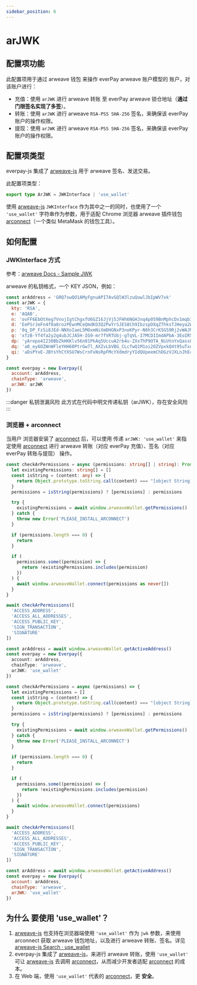 ```yaml
---
sidebar_position: 6
---
```



# arJWK

## 配置项功能

此配置项用于通过 arweave 钱包 来操作 everPay arweave 账户模型的 账户，对该账户进行：

- 充值：使用 `arJWK` 进行 arweave 转账 至 everPay arweave 锁仓地址（**通过门限签名实现了多签**）。
- 转账：使用 `arJWK` 进行 arweave `RSA-PSS SHA-256` 签名，来确保该 everPay 账户的操作权限。
- 提现：使用 `arJWK` 进行 arweave `RSA-PSS SHA-256` 签名，来确保该 everPay 账户的操作权限。

## 配置项类型

everpay-js 集成了 [arweave-js](https://github.com/ArweaveTeam/arweave-js) 用于 arweave 签名、发送交易。

此配置项类型：

```ts
export type ArJWK = JWKInterface | 'use_wallet'
```

使用 [arweave-js](https://github.com/ArweaveTeam/arweave-js) `JWKInterface` 作为其中之一的同时，也使用了一个 `'use_wallet'` 字符串作为参数，用于适配 Chrome 浏览器 arweave 插件钱包 [arconnect](https://arconnect.io/)（一个类似 MetaMask 的钱包工具）。

## 如何配置

### JWKInterface 方式

参考：[arweave Docs - Sample JWK](https://docs.arweave.org/developers/server/http-api#sample-jwk)

arweave 的私钥格式，一个 KEY JSON，例如：

```js
const arAddress = 'GRQ7swQO1AMyFgnuAPI7AvGQlW3lzuQuwlJbIpWV7xk'
const arJWK = {
  kty: 'RSA',
  e: 'AQAB',
  n: 'ovFF6EbOtXeg7VnojIgtChgxfU6GZ16JjVj5JFHh6NGHJnq4p059BnMphcDx1mqb3yxM73FxhEszSFLcJiPzway6eIDiXuYiT-Sf_0Wl6_wDLvEmlz43psp7WYJumwpaSyiI_1FWmOVQnTnoAIKaOYKVqzUlteiECQj7XjJl0MZH16RlEfVqVpJ_8Ier4_QXIJ8Y3pe2KF3Lg9UANFU97nuvEM94CSzX-0WIju6Lykt3DBb2YtFFg4bJjOFv3T38nCZmDh8lYjm25_1qILalsB0XRoDxQy9FLxWb4zd09JsDhL0EYAQ_hNfOnQFVOBtYEHVYMCHYH6GoTcNgxmUkZPk4AfpAqZmjDzKfVJrw4Fr68pPTEQOQEzBcIWp61P21BSkhqO4QuFinkQsSH6NdTB_3FpbhYf34Hjf-iH7hdpdWo4aoRLb8eZeZcqBRZoRmlhQnOD-PVxQR_vb9rjXSjGkCWwRbsurVLWdBh_FQn0S9Q6EHqiV8nbW-R0Rk2E76JwgMFkqGUtZj8DeEqXJ2jlAvuzp56fXeAViPEtvUj1HheO8O3LxdVYCiapWWKq4qQVoRzdiyvydYSmbztgFUhekvmjNkxLNKOh71i3hFtoXycegqZ6izrUGoF2oD24lsTKsV5lV5pwfmUjVvxtHZm54bJIMfUDYbOV6yeDjYBb8',
  d: 'EePSrJeFn4f0a8rozPEwnMCeQmdKO3Q2PwYrSJES8Ch9IbzspDXqZThksTJHeya2WXD4O3vlnkRRa5npYOimnTeVO6DO-eNjlgkAhhsEBh5jzRYeChIDMzVdCK1Y7n3a_xCCxiGMk_nteW2_qrqsKy9KtoL90nSmdoV9b9CxvBPhFGyQykF7POkV0fdbaIpGtcayCNJ4ZgMyUpWi0ZwgUhxTUtGsmLlLN2Phg-vt_jZ96h5lS-E1NCUq4ORpj018fDp9DwTdamTyz5LTwaa8F1OCWDPVCW7Ztjs1o-NVXHvejYbhQZeFz9SP804PqLrb1ubDWXmFzKdHns4aRH4bWivh9L8HwSJUl5UEXprJUpYilT0tb3VauI7Cih2LBfhU3fUIDJFYm_j9etgNcPlqt64T7_TI8elgj7-sciXa1XEqIje9Mn8spxT6lpn4nhxJ9qelERCJwiWbuPnW2VsJHeqXZTly52KQEP_UBC4z8a0tDm7HIQw7WQ-OAuNUOu8ongOHaOexkqKYIcF3f812sOIVEJufoBXUUTIvJk-buH0ytgtTjkrO64zZeIvFHa1MFU-6UXh8jipSZ617znNR2Pc1-l3s7pACdbXvy2-5VWE3psRr1L5HM4KNwm6Rs5BXXqBSifzfiJ5qNGqKabfXvPXI8wYyl3mhUQtHW6sUUl0',
  p: '0q_DP_FzSi8JEd-NNXoIaeL5MOxmNiXmDHGNxP3noKPyr-N6h3CrK5G59Rj2vWAJMhKToz1eSQ1p0-X0Ku2DvdT5LQOGIXVPtojw0OcOI8G8SoqMGAGehaLsnV3vexwtwjLfIM99XccKAxWMA1SMuL48nuBpMUhO0MlagbrL5vfpKB9kL7XCQqspAnN_vBmQZGWYczQmBgfC6v6xGQV3xHJmL--dn-qF2XU9pKuqd0J-cKYcdLPrccdJtGLid4nrSOTDfEbr77IUI5VGWV8CFJ-n8Vki-GwUxUkJpIoRyp5DxnYtSJb7cV-xOf7kBTCEUFn5B8fb2q-d8011cgnp5Q',
  q: 'xfzB-Yf4fa2y2q4ubJCJA5H-IG9-mr7fVRTUbj-gTqVL-I7MCDIImdAPbA-3EoIR5H70GVbAFGQJyYDq6eDeTbNs1zfnU0JPurASE3fKbOpoRdLwXwaSdRJRP9qnqUe-BzuloIzWc-dI-6TJxmHUSA1X9CtHvIdfNdKPCVFKUMrb1bv5arAI8tRbNRfy3tnbiw4wfKhYEQ1e6RPpxAR5F4We9RJ81-sIlfAy7WfliwmcGmgcPNdUinGR299CiVYKf5ktoqGFQ9n6K-v4gNZV23f33-tuD8pMVxyc3xG34j4frH57bsbm7v8Qz-92ZxHWzOUgxIVhGgSaa4E51d9m0w',
  dp: 'yArepo4I230BbZkHKKlv56n81PkAq5UccuA2rb4u-ZXxThP9OTA_NiUtnYxQassOsB53U91m8pHr06hZR5ExL0NSO-1Go-oQ_83SaWeZQ1YmA9i83-ZZr6VcaKbSReAhimxm825PKIVd-kOxJ1BWNOtb_7Yv6v0u6IrmhproE6t8E_6KT8qSYl7Fl3A27lCPiuPz9h6jo8Imzp15ZbqNV1cPs6Ad18MDx8_L8diVCJt4FlmCV0Sl3uhMERx6zumDHzkma4-jYXmCKa8Ilr7g6NgWy8_Ipnto1VFd-H6oGexficaXhH7my2UCj4B23H6OgwSKsVqQY3mvzV3Uj6zeCQ',
  dq: 'a0_ey6OZWnWFleYHH60PtrGw7l_AXZvLbVBG_CLcfwQ1M1oi2OZVpxkQ4t95uTxq-lCdegZ9QhAfBessaOwLUk5IVjbk2Un98RByG784JuS-8-mrg7YKOA5fn56idax_IWiBE46Cxnu8ITlmbHKmHw-sdpnm3hb50jB4evJmt3fcw_KI8_zKPORBM3vxljy7NJnSSh7s7QE0Sl0Svb427Drut6L3rAimtK5mzCseTcg9pkp707ZbClcYWfafF9VdB2A9TgMCOo6xfJEANsT18GkMH4B6PXDHBAhsNrRh2O0XOeWsfZStoyj5Mdt3b9JJfPFMW3h38yQ_lrmKYZQfJQ',
  qi: 'aDsPYxE-JBYsYhCYXSU7WsCrnFxNsRpFMcYXdmdryYIdQUpeemChDGzVJXLnJhE4cAS9TtLcNg82xZSKZvHrnkbFpRfSJxzEnvIXW4V0LHkxkxbmM0e9B7UrpYm6LKtvEY6I7L8wHFpHdOwV6NjY925oULEV156X0r55V7N0XF-jy3rbm71DCWRh6IDRghhCZQ3aNgJxE-OtnABqasaY6CQnTDRXLkGE0kq9GCx85-92fQLHMzvrMhr9m_2MHYJ_gZehL4j95CQzhD3Zh602D0YYYwRSsU4h5HGjlmN52pe-rfTLgwCJq5295s7qUP8TTMzbZAOM_hehksHpAaFghA'
}

const everpay = new Everpay({
  account: arAddress,
  chainType: 'arweave',
  arJWK: arJWK
})
```

:::danger 私钥泄漏风险
此方式在代码中明文传递私钥（arJWK），存在安全风险
:::

### 浏览器 + arconnect

当用户 浏览器安装了 [arconnect](https://arconnect.io/) 后，可以使用 传递 `arJWK: 'use_wallet'` 来指定使用 [arconnect](https://arconnect.io/) 进行 arweave 转账（对应 everPay 充值）、签名（对应 everPay 转账与提现） 操作。


<Tabs>
<TabItem value="ts" label="Typescript">

```ts
const checkArPermissions = async (permissions: string[] | string): Promise<void> => {
  let existingPermissions: string[] = []
  const isString = (content: any) => {
    return Object.prototype.toString.call(content) === "[object String]"
  }
  permissions = isString(permissions) ? [permissions] : permissions

  try {
    existingPermissions = await window.arweaveWallet.getPermissions()
  } catch {
    throw new Error('PLEASE_INSTALL_ARCONNECT')
  }

  if (permissions.length === 0) {
    return
  }

  if (
    permissions.some((permission) => {
      return !existingPermissions.includes(permission)
    })
  ) {
    await window.arweaveWallet.connect(permissions as never[])
  }
}

await checkArPermissions([
  'ACCESS_ADDRESS',
  'ACCESS_ALL_ADDRESSES',
  'ACCESS_PUBLIC_KEY',
  'SIGN_TRANSACTION',
  'SIGNATURE'
])

const arAddress = await window.arweaveWallet.getActiveAddress()
const everpay = new Everpay({
  account: arAddress,
  chainType: 'arweave',
  arJWK: 'use_wallet'
})
```

</TabItem>
<TabItem value="js" label="Javascript">

```js
const checkArPermissions = async (permissions) => {
  let existingPermissions = []
  const isString = (content) => {
    return Object.prototype.toString.call(content) === "[object String]"
  }
  permissions = isString(permissions) ? [permissions] : permissions

  try {
    existingPermissions = await window.arweaveWallet.getPermissions()
  } catch {
    throw new Error('PLEASE_INSTALL_ARCONNECT')
  }

  if (permissions.length === 0) {
    return
  }

  if (
    permissions.some((permission) => {
      return !existingPermissions.includes(permission)
    })
  ) {
    await window.arweaveWallet.connect(permissions)
  }
}

await checkArPermissions([
  'ACCESS_ADDRESS',
  'ACCESS_ALL_ADDRESSES',
  'ACCESS_PUBLIC_KEY',
  'SIGN_TRANSACTION',
  'SIGNATURE'
])

const arAddress = await window.arweaveWallet.getActiveAddress()
const everpay = new Everpay({
  account: arAddress,
  chainType: 'arweave',
  arJWK: 'use_wallet'
})
```

</TabItem>
</Tabs>

## 为什么 要使用 'use_wallet'？

1. [arweave-js](https://github.com/ArweaveTeam/arweave-js) 也支持在浏览器端使用 `'use_wallet'` 作为 `jwk` 参数，来使用 arconnect 获取 arweave 钱包地址，以及进行 arweave 转账、签名。详见[arweave-js Search · use_wallet](https://github.com/ArweaveTeam/arweave-js/search?q=use_wallet)
2. everpay-js 集成了 [arweave-js](https://github.com/ArweaveTeam/arweave-js)，来进行 arweave 转账，使用 `'use_wallet'` 可让 [arweave-js](https://github.com/ArweaveTeam/arweave-js) 去调用 [arconnect](https://arconnect.io/)，从而减少开发者适配 [arconnect](https://arconnect.io/) 的成本。
3. 在 Web 端，使用 `'use_wallet'` 代表的 [arconnect](https://arconnect.io/)，更 **安全**。

